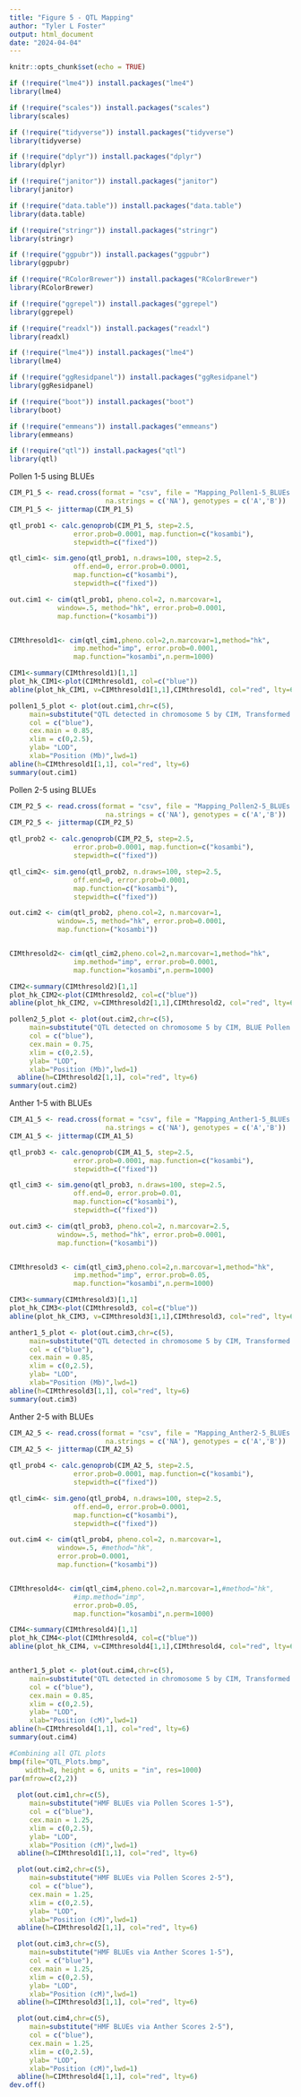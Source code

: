 ---
title: "Figure 5 - QTL Mapping"
author: "Tyler L Foster"
output: html_document
date: "2024-04-04"
---

```{r setup, include=FALSE}
knitr::opts_chunk$set(echo = TRUE)
```

```{r}
if (!require("lme4")) install.packages("lme4")
library(lme4)

if (!require("scales")) install.packages("scales")
library(scales)

if (!require("tidyverse")) install.packages("tidyverse")
library(tidyverse)

if (!require("dplyr")) install.packages("dplyr")
library(dplyr)

if (!require("janitor")) install.packages("janitor")
library(janitor)

if (!require("data.table")) install.packages("data.table")
library(data.table)

if (!require("stringr")) install.packages("stringr")
library(stringr)

if (!require("ggpubr")) install.packages("ggpubr")
library(ggpubr)

if (!require("RColorBrewer")) install.packages("RColorBrewer")
library(RColorBrewer)

if (!require("ggrepel")) install.packages("ggrepel")
library(ggrepel)

if (!require("readxl")) install.packages("readxl")
library(readxl)

if (!require("lme4")) install.packages("lme4")
library(lme4)

if (!require("ggResidpanel")) install.packages("ggResidpanel")
library(ggResidpanel)

if (!require("boot")) install.packages("boot")
library(boot)

if (!require("emmeans")) install.packages("emmeans")
library(emmeans)

if (!require("qtl")) install.packages("qtl")
library(qtl)
```

#####################################################################################################

Pollen 1-5 using BLUEs

#####################################################################################################

```{r}
CIM_P1_5 <- read.cross(format = "csv", file = "Mapping_Pollen1-5_BLUEs.csv",
                        na.strings = c('NA'), genotypes = c('A','B'))
CIM_P1_5 <- jittermap(CIM_P1_5)
```

```{r}
qtl_prob1 <- calc.genoprob(CIM_P1_5, step=2.5, 
                error.prob=0.0001, map.function=c("kosambi"),
                stepwidth=c("fixed"))

qtl_cim1<- sim.geno(qtl_prob1, n.draws=100, step=2.5, 
                off.end=0, error.prob=0.0001,
                map.function=c("kosambi"), 
                stepwidth=c("fixed"))

out.cim1 <- cim(qtl_prob1, pheno.col=2, n.marcovar=1,
            window=.5, method="hk", error.prob=0.0001,
            map.function=("kosambi"))


CIMthresold1<- cim(qtl_cim1,pheno.col=2,n.marcovar=1,method="hk",
                imp.method="imp", error.prob=0.0001,
                map.function="kosambi",n.perm=1000)

CIM1<-summary(CIMthresold1)[1,1]
plot_hk_CIM1<-plot(CIMthresold1, col=c("blue"))
abline(plot_hk_CIM1, v=CIMthresold1[1,1],CIMthresold1, col="red", lty=6)

pollen1_5_plot <- plot(out.cim1,chr=c(5), 
     main=substitute("QTL detected in chromosome 5 by CIM, Transformed Pollen Scores 1-5"),
     col = c("blue"),
     cex.main = 0.85,
     xlim = c(0,2.5),
     ylab= "LOD",
     xlab="Position (Mb)",lwd=1)
abline(h=CIMthresold1[1,1], col="red", lty=6)
summary(out.cim1)
```

#####################################################################################################

Pollen 2-5 using BLUEs

#####################################################################################################

```{r}
CIM_P2_5 <- read.cross(format = "csv", file = "Mapping_Pollen2-5_BLUEs.csv",
                        na.strings = c('NA'), genotypes = c('A','B'))
CIM_P2_5 <- jittermap(CIM_P2_5)
```

```{r}
qtl_prob2 <- calc.genoprob(CIM_P2_5, step=2.5, 
                error.prob=0.0001, map.function=c("kosambi"),
                stepwidth=c("fixed"))

qtl_cim2<- sim.geno(qtl_prob2, n.draws=100, step=2.5, 
                off.end=0, error.prob=0.0001,
                map.function=c("kosambi"), 
                stepwidth=c("fixed"))

out.cim2 <- cim(qtl_prob2, pheno.col=2, n.marcovar=1,
            window=.5, method="hk", error.prob=0.0001, 
            map.function=("kosambi"))


CIMthresold2<- cim(qtl_cim2,pheno.col=2,n.marcovar=1,method="hk",
                imp.method="imp", error.prob=0.0001,
                map.function="kosambi",n.perm=1000)

CIM2<-summary(CIMthresold2)[1,1]
plot_hk_CIM2<-plot(CIMthresold2, col=c("blue"))
abline(plot_hk_CIM2, v=CIMthresold2[1,1],CIMthresold2, col="red", lty=6)

pollen2_5_plot <- plot(out.cim2,chr=c(5), 
     main=substitute("QTL detected on chromosome 5 by CIM, BLUE Pollen Scores 2-5"),
     col = c("blue"),
     cex.main = 0.75,
     xlim = c(0,2.5),
     ylab= "LOD",
     xlab="Position (Mb)",lwd=1)
  abline(h=CIMthresold2[1,1], col="red", lty=6)
summary(out.cim2)
```

#####################################################################################################

Anther 1-5 with BLUEs

#####################################################################################################

```{r}
CIM_A1_5 <- read.cross(format = "csv", file = "Mapping_Anther1-5_BLUEs.csv",
                        na.strings = c('NA'), genotypes = c('A','B'))
CIM_A1_5 <- jittermap(CIM_A1_5)
```

```{r}
qtl_prob3 <- calc.genoprob(CIM_A1_5, step=2.5, 
                error.prob=0.0001, map.function=c("kosambi"),
                stepwidth=c("fixed"))

qtl_cim3 <- sim.geno(qtl_prob3, n.draws=100, step=2.5, 
                off.end=0, error.prob=0.01,
                map.function=c("kosambi"), 
                stepwidth=c("fixed"))

out.cim3 <- cim(qtl_prob3, pheno.col=2, n.marcovar=2.5,
            window=.5, method="hk", error.prob=0.0001, 
            map.function=("kosambi"))


CIMthresold3 <- cim(qtl_cim3,pheno.col=2,n.marcovar=1,method="hk",
                imp.method="imp", error.prob=0.05,
                map.function="kosambi",n.perm=1000)

CIM3<-summary(CIMthresold3)[1,1]
plot_hk_CIM3<-plot(CIMthresold3, col=c("blue"))
abline(plot_hk_CIM3, v=CIMthresold3[1,1],CIMthresold3, col="red", lty=6)

anther1_5_plot <- plot(out.cim3,chr=c(5), 
     main=substitute("QTL detected in chromosome 5 by CIM, Transformed Anther Scores 1-5"),
     col = c("blue"),
     cex.main = 0.85,
     xlim = c(0,2.5),
     ylab= "LOD",
     xlab="Position (Mb)",lwd=1)
abline(h=CIMthresold3[1,1], col="red", lty=6)
summary(out.cim3)
```

#####################################################################################################

Anther 2-5 with BLUEs

#####################################################################################################


```{r}
CIM_A2_5 <- read.cross(format = "csv", file = "Mapping_Anther2-5_BLUEs.csv",
                        na.strings = c('NA'), genotypes = c('A','B'))
CIM_A2_5 <- jittermap(CIM_A2_5)
```

```{r}
qtl_prob4 <- calc.genoprob(CIM_A2_5, step=2.5, 
                error.prob=0.0001, map.function=c("kosambi"),
                stepwidth=c("fixed"))

qtl_cim4<- sim.geno(qtl_prob4, n.draws=100, step=2.5, 
                off.end=0, error.prob=0.0001,
                map.function=c("kosambi"), 
                stepwidth=c("fixed"))

out.cim4 <- cim(qtl_prob4, pheno.col=2, n.marcovar=1,
            window=.5, #method="hk", 
            error.prob=0.0001, 
            map.function=("kosambi"))


CIMthresold4<- cim(qtl_cim4,pheno.col=2,n.marcovar=1,#method="hk",
                #imp.method="imp", 
                error.prob=0.05,
                map.function="kosambi",n.perm=1000)

CIM4<-summary(CIMthresold4)[1,1]
plot_hk_CIM4<-plot(CIMthresold4, col=c("blue"))
abline(plot_hk_CIM4, v=CIMthresold4[1,1],CIMthresold4, col="red", lty=6)


anther1_5_plot <- plot(out.cim4,chr=c(5), 
     main=substitute("QTL detected in chromosome 5 by CIM, Transformed Anther Scores 2-5"),
     col = c("blue"),
     cex.main = 0.85,
     xlim = c(0,2.5),
     ylab= "LOD",
     xlab="Position (cM)",lwd=1)
abline(h=CIMthresold4[1,1], col="red", lty=6)
summary(out.cim4)
```

```{r}
#Combining all QTL plots
bmp(file="QTL_Plots.bmp",
    width=8, height = 6, units = "in", res=1000)
par(mfrow=c(2,2))
  
  plot(out.cim1,chr=c(5), 
     main=substitute("HMF BLUEs via Pollen Scores 1-5"),
     col = c("blue"),
     cex.main = 1.25,
     xlim = c(0,2.5),
     ylab= "LOD",
     xlab="Position (cM)",lwd=1)
  abline(h=CIMthresold1[1,1], col="red", lty=6)

  plot(out.cim2,chr=c(5), 
     main=substitute("HMF BLUEs via Pollen Scores 2-5"),
     col = c("blue"),
     cex.main = 1.25,
     xlim = c(0,2.5),
     ylab= "LOD",
     xlab="Position (cM)",lwd=1)
  abline(h=CIMthresold2[1,1], col="red", lty=6)

  plot(out.cim3,chr=c(5), 
     main=substitute("HMF BLUEs via Anther Scores 1-5"),
     col = c("blue"),
     cex.main = 1.25,
     xlim = c(0,2.5),
     ylab= "LOD",
     xlab="Position (cM)",lwd=1)
  abline(h=CIMthresold3[1,1], col="red", lty=6)

  plot(out.cim4,chr=c(5), 
     main=substitute("HMF BLUEs via Anther Scores 2-5"),
     col = c("blue"),
     cex.main = 1.25,
     xlim = c(0,2.5),
     ylab= "LOD",
     xlab="Position (cM)",lwd=1)
  abline(h=CIMthresold4[1,1], col="red", lty=6)
dev.off()
```
